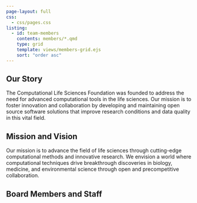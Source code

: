 ```yaml
---
page-layout: full
css: 
  - css/pages.css
listing:
  - id: team-members
    contents: members/*.qmd
    type: grid
    template: views/members-grid.ejs
    sort: "order asc"
---
```


## Our Story

The Computational Life Sciences Foundation was founded to address the need for advanced computational tools in the life sciences. Our mission is to foster innovation and collaboration by developing and maintaining open source software solutions that improve research conditions and data quality in this vital field.

## Mission and Vision

Our mission is to advance the field of life sciences through cutting-edge computational methods and innovative research. We envision a world where computational techniques drive breakthrough discoveries in biology, medicine, and environmental science through open and precompetitive collaboration.

## Board Members and Staff {#section-team}

:::{#team-members}
:::
